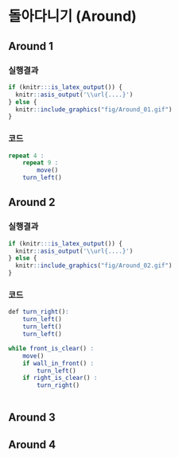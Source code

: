 # 돌아다니기 (Around) {#around}

## Around 1 {#around-01}

::: {.row}
::: {.col-md-6}
### 실행결과

```r
if (knitr:::is_latex_output()) {
  knitr::asis_output('\\url{....}')
} else {
  knitr::include_graphics("fig/Around_01.gif")
}
```
:::

::: {.col-md-6}
### 코드

```r
repeat 4 :
    repeat 9 :
        move()
    turn_left()

```
:::
:::

## Around 2 {#around-02}

::: {.row}
::: {.col-md-6}
### 실행결과

```r
if (knitr:::is_latex_output()) {
  knitr::asis_output('\\url{....}')
} else {
  knitr::include_graphics("fig/Around_02.gif")
}
```
:::

::: {.col-md-6}
### 코드

```r
def turn_right():
    turn_left()
    turn_left()
    turn_left()

while front_is_clear() :
    move()
    if wall_in_front() :
        turn_left()
    if right_is_clear() :
        turn_right()
        
```
:::
:::


## Around 3 {#around-03}

## Around 4 {#around-04}

